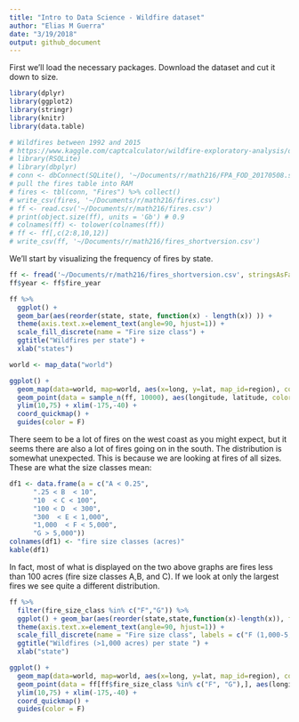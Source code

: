 ```yaml
---
title: "Intro to Data Science - Wildfire dataset"
author: "Elias M Guerra"
date: "3/19/2018"
output: github_document
---
```


First we'll load the necessary packages. Download the dataset and cut it down to size. 

```r
library(dplyr)
library(ggplot2)
library(stringr)
library(knitr)
library(data.table)

# Wildfires between 1992 and 2015
# https://www.kaggle.com/captcalculator/wildfire-exploratory-analysis/data
# library(RSQLite)
# library(dbplyr)
# conn <- dbConnect(SQLite(), '~/Documents/r/math216/FPA_FOD_20170508.sqlite')
# pull the fires table into RAM
# fires <- tbl(conn, "Fires") %>% collect()
# write_csv(fires, '~/Documents/r/math216/fires.csv')
# ff <- read.csv('~/Documents/r/math216/fires.csv')
# print(object.size(ff), units = 'Gb') # 0.9
# colnames(ff) <- tolower(colnames(ff))
# ff <- ff[,c(2:8,10,12)]
# write_csv(ff, '~/Documents/r/math216/fires_shortversion.csv')
```

We'll start by visualizing the frequency of fires by state. 

```r
ff <- fread('~/Documents/r/math216/fires_shortversion.csv', stringsAsFactors = F)
ff$year <- ff$fire_year

ff %>%
  ggplot() + 
  geom_bar(aes(reorder(state, state, function(x) - length(x)) )) +
  theme(axis.text.x=element_text(angle=90, hjust=1)) +
  scale_fill_discrete(name = "Fire size class") +
  ggtitle("Wildfires per state") +
  xlab("states")

world <- map_data("world")

ggplot() + 
  geom_map(data=world, map=world, aes(x=long, y=lat, map_id=region), color="white", size=0.05, alpha=1/4) + 
  geom_point(data = sample_n(ff, 10000), aes(longitude, latitude, color = fire_size_class), alpha = .1) +
  ylim(10,75) + xlim(-175,-40) +
  coord_quickmap() + 
  guides(color = F)
```

There seem to be a lot of fires on the west coast as you might expect, but it seems there are also a lot of fires going on in the south. The distribution is somewhat unexpected. This is because we are looking at fires of all sizes. These are what the size classes mean:

```r
df1 <- data.frame(a = c("A < 0.25",
      ".25 < B  < 10",
      "10  < C < 100",
      "100 < D  < 300",
      "300  < E < 1,000",
      "1,000  < F < 5,000",
      "G > 5,000"))
colnames(df1) <- "fire size classes (acres)"
kable(df1)
```

In fact, most of what is displayed on the two above graphs are fires less than 100 acres (fire size classes A,B, and C). If we look at only the largest fires we see quite a different distribution.

```r
ff %>%
  filter(fire_size_class %in% c("F","G")) %>%
  ggplot() + geom_bar(aes(reorder(state,state,function(x)-length(x)), fill = fire_size_class), color = "black") +
  theme(axis.text.x=element_text(angle=90, hjust=1)) +
  scale_fill_discrete(name = "Fire size class", labels = c("F (1,000-5,000 acres)", "G (>5,000 acres)")) +
  ggtitle("Wildfires (>1,000 acres) per state ") +
  xlab("state")

ggplot() +
  geom_map(data=world, map=world, aes(x=long, y=lat, map_id=region), color="white", size=0.05, alpha=1/4) +
  geom_point(data = ff[ff$fire_size_class %in% c("F", "G"),], aes(longitude, latitude, color = fire_size_class), alpha = .1) +
  ylim(10,75) + xlim(-175,-40) +
  coord_quickmap() +
  guides(color = F)
```

